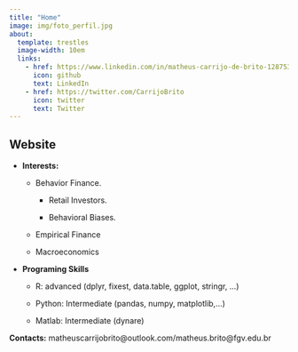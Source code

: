 ```yaml
---
title: "Home"
image: img/foto_perfil.jpg
about: 
  template: trestles
  image-width: 10em
  links:
    - href: https://www.linkedin.com/in/matheus-carrijo-de-brito-1287539b
      icon: github
      text: LinkedIn
    - href: https://twitter.com/CarrijoBrito
      icon: twitter
      text: Twitter
---
```


## Website

-   **Interests:**

    -   Behavior Finance. 
    
        - Retail Investors. 
        
        - Behavioral Biases. 

    -   Empirical Finance

    -   Macroeconomics

-  **Programing Skills** 

    -  R: advanced (dplyr, fixest, data.table, ggplot, stringr, ...)
    
    -  Python: Intermediate (pandas, numpy, matplotlib,...) 
    
    -  Matlab: Intermediate (dynare) 

**Contacts:** matheuscarrijobrito\@outlook.com/matheus.brito\@fgv.edu.br